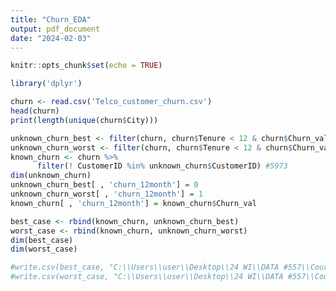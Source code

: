 ```yaml
---
title: "Churn_EDA"
output: pdf_document
date: "2024-02-03"
---
```


```r
knitr::opts_chunk$set(echo = TRUE)
```

```R
library('dplyr')
```
```r
churn <- read.csv('Telco_customer_churn.csv')
head(churn)
print(length(unique(churn$City)))
```

```r
unknown_churn_best <- filter(churn, churn$Tenure < 12 & churn$Churn_val== 0) #1070
unknown_churn_worst <- filter(churn, churn$Tenure < 12 & churn$Churn_val== 0) #1070
known_churn <- churn %>%
      filter(! CustomerID %in% unknown_churn$CustomerID) #5973
dim(unknown_churn)
unknown_churn_best[ , 'churn_12month'] = 0
unknown_churn_worst[ , 'churn_12month'] = 1
known_churn[ , 'churn_12month'] = known_churn$Churn_val

```
```r
best_case <- rbind(known_churn, unknown_churn_best)
worst_case <- rbind(known_churn, unknown_churn_worst)
dim(best_case)
dim(worst_case)

#write.csv(best_case, "C:\\Users\\user\\Desktop\\24 WI\\DATA #557\\Course_Proj\\best_case.csv", row.names=FALSE)
#write.csv(worst_case, "C:\\Users\\user\\Desktop\\24 WI\\DATA #557\\Course_Proj\\worst_case.csv", row.names=FALSE)
```
